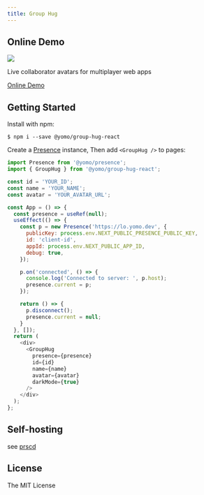 ```yaml
---
title: Group Hug
---
```


## Online Demo

![](https://badgen.net/npm/v/@yomo/group-hug-react)

Live collaborator avatars for multiplayer web apps

[Online Demo](https://allegrocloud.io/preview/clewfjysp0008osvwuina6qnf)

## Getting Started

Install with npm:

```
$ npm i --save @yomo/group-hug-react
```

Create a [Presence](/interface/presence) instance, Then add `<GroupHug />` to pages:

```js {30-36}
import Presence from '@yomo/presence';
import { GroupHug } from '@yomo/group-hug-react';

const id = 'YOUR_ID';
const name = 'YOUR_NAME';
const avatar = 'YOUR_AVATAR_URL';

const App = () => {
  const presence = useRef(null);
  useEffect(() => {
    const p = new Presence('https://lo.yomo.dev', {
      publicKey: process.env.NEXT_PUBLIC_PRESENCE_PUBLIC_KEY,
      id: 'client-id',
      appId: process.env.NEXT_PUBLIC_APP_ID,
      debug: true,
    });

    p.on('connected', () => {
      console.log('Connected to server: ', p.host);
      presence.current = p;
    });

    return () => {
      p.disconnect();
      presence.current = null;
    }
  }, []);
  return (
    <div>
      <GroupHug
        presence={presence}
        id={id}
        name={name}
        avatar={avatar}
        darkMode={true}
      />
    </div>
  );
};
```

## Self-hosting

see [prscd](/prscd/introduction)

## License

The MIT License
